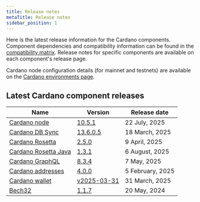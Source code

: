 ```yaml
---
title: Release notes
metaTitle: Release notes
sidebar_position: 1
---
```


Here is the latest release information for the Cardano components. Component
dependencies and compatibility information can be found in the
[compatibility matrix](/developer-resources/release-notes/comp-matrix). Release
notes for specific components are available on each component's release page.

Cardano node configuration details (for mainnet and testnets) are available on
the
[Cardano environments page](https://book.world.dev.cardano.org/environments.html).

## Latest Cardano component releases

| Name                                                                               | Version                                                                                      | Release date      |
|------------------------------------------------------------------------------------|----------------------------------------------------------------------------------------------|-------------------|
| [Cardano node](https://github.com/IntersectMBO/cardano-node)                       | [10.5.1](https://github.com/IntersectMBO/cardano-node/releases/tag/10.5.1)                   | 22 July, 2025   |
| [Cardano DB Sync](https://github.com/IntersectMBO/cardano-db-sync)                 | [13.6.0.5](https://github.com/IntersectMBO/cardano-db-sync/releases/tag/13.6.0.5)            | 18 March, 2025  |
| [Cardano Rosetta](https://github.com/cardano-foundation/cardano-rosetta)           | [2.5.0](https://github.com/cardano-foundation/cardano-rosetta/releases/tag/2.5.0)            | 9 April, 2025  |
| [Cardano Rosetta Java](https://github.com/cardano-foundation/cardano-rosetta-java) | [1.3.1](https://github.com/cardano-foundation/cardano-rosetta-java/releases/tag/1.3.1)       | 6 August, 2025  |
| [Cardano GraphQL](https://github.com/cardano-foundation/cardano-graphql)           | [8.3.4](https://github.com/cardano-foundation/cardano-graphql/releases/tag/8.3.4)            | 7 May, 2025  |
| [Cardano addresses](https://github.com/IntersectMBO/cardano-addresses)             | [4.0.0](https://github.com/IntersectMBO/cardano-addresses/releases/tag/4.0.0)                | 5 February, 2025   |
| [Cardano wallet](https://github.com/cardano-foundation/cardano-wallet)             | [v2025-03-31](https://github.com/cardano-foundation/cardano-wallet/releases/tag/v2025-03-31) | 31 March, 2025 |
| [Bech32](https://github.com/IntersectMBO/bech32)                                   | [1.1.7](https://github.com/IntersectMBO/bech32/releases/tag/v1.1.7)                          | 20 May, 2024      |
